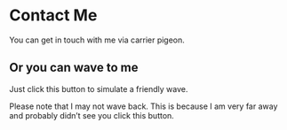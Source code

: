 
# Contact Me 

You can get in touch with me via carrier pigeon.

## Or you can wave to me

Just click this button to simulate a friendly wave.

<Wave />

Please note that I may not wave back. This is because I am very far away and probably didn’t see you click this button.